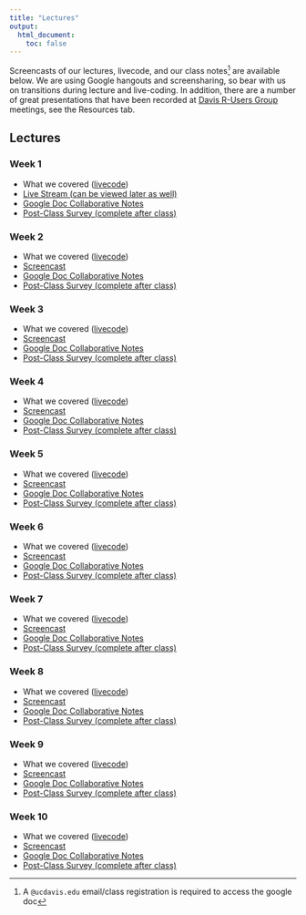 ```yaml
---
title: "Lectures"
output:
  html_document:
    toc: false
---
```


Screencasts of our lectures, livecode, and our class notes^[A `@ucdavis.edu` email/class registration is required to access the google doc] are available below. We are using Google hangouts and screensharing, so bear with us on transitions during lecture and live-coding. In addition, there are a number of great presentations that have been recorded at [Davis R-Users Group](http://d-rug.github.io/) meetings, see the Resources tab.

## Lectures {.tabset .tabset-fade}

### Week 1

* What we covered (<a href="https://tinyurl.com/r-davis-2020-w1" target="_blank">livecode</a>)
* <a href="https://youtu.be/PIiCc4iQomM" target="_blank">Live Stream (can be viewed later as well)</a>
* <a href="https://docs.google.com/document/d/1a5HIhCkQpJ9UWQj5UPkqSyogUEgSE3t8oHKv6mFnc7M/edit" target="_blank">Google Doc Collaborative Notes</a>
* <a href="https://docs.google.com/forms/d/e/1FAIpQLSfvuOE6mg1ozerLd2gnUwEvJzUZjMTqCR_3lIQeQ2XxfVHbVA/viewform?usp=sf_link" target="_blank">Post-Class Survey (complete after class)</a>

### Week 2

* What we covered (<a href="https://tinyurl.com/r-davis-2020-w2" target="_blank">livecode</a>)
* <a href="https://www.youtube.com/watch?v=mQiUnRe3gF4" target="_blank">Screencast</a>
* <a href="https://docs.google.com/document/d/11Mnf39JCwNTStjr0IbQ15Z0vmKKXwPLIQfF2Slm-kb0/edit?usp=sharing" target="_blank">Google Doc Collaborative Notes</a>
* <a href="https://docs.google.com/forms/d/e/1FAIpQLSfvuOE6mg1ozerLd2gnUwEvJzUZjMTqCR_3lIQeQ2XxfVHbVA/viewform?usp=sf_link" target="_blank">Post-Class Survey (complete after class)</a>

### Week 3

* What we covered (<a href="https://tinyurl.com/r-davis-2020-w3" target="_blank">livecode</a>)
* <a href="https://www.youtube.com/watch?v=g7OktcRX8Ow" target="_blank">Screencast</a>
* <a href="https://docs.google.com/document/d/1By0MRGp7vKIwHHSCX4t-V0CvoRcHdNzYpceYNVVRLfs/edit?usp=sharing" target="_blank">Google Doc Collaborative Notes</a>
* <a href="https://docs.google.com/forms/d/e/1FAIpQLSfvuOE6mg1ozerLd2gnUwEvJzUZjMTqCR_3lIQeQ2XxfVHbVA/viewform?usp=sf_link" target="_blank">Post-Class Survey (complete after class)</a>

### Week 4

* What we covered (<a href="" target="_blank">livecode</a>)
* <a href="" target="_blank">Screencast</a>
* <a href="" target="_blank">Google Doc Collaborative Notes</a>
* <a href="https://docs.google.com/forms/d/e/1FAIpQLSfvuOE6mg1ozerLd2gnUwEvJzUZjMTqCR_3lIQeQ2XxfVHbVA/viewform?usp=sf_link" target="_blank">Post-Class Survey (complete after class)</a>

### Week 5

* What we covered (<a href="" target="_blank">livecode</a>)
* <a href="" target="_blank">Screencast</a>
* <a href="" target="_blank">Google Doc Collaborative Notes</a>
* <a href="https://docs.google.com/forms/d/e/1FAIpQLSfvuOE6mg1ozerLd2gnUwEvJzUZjMTqCR_3lIQeQ2XxfVHbVA/viewform?usp=sf_link" target="_blank">Post-Class Survey (complete after class)</a>


### Week 6

* What we covered (<a href="" target="_blank">livecode</a>)
* <a href="" target="_blank">Screencast</a>
* <a href="" target="_blank">Google Doc Collaborative Notes</a>
* <a href="https://docs.google.com/forms/d/e/1FAIpQLSfvuOE6mg1ozerLd2gnUwEvJzUZjMTqCR_3lIQeQ2XxfVHbVA/viewform?usp=sf_link" target="_blank">Post-Class Survey (complete after class)</a>

### Week 7

* What we covered (<a href="" target="_blank">livecode</a>)
* <a href="" target="_blank">Screencast</a>
* <a href="" target="_blank">Google Doc Collaborative Notes</a>
* <a href="https://docs.google.com/forms/d/e/1FAIpQLSfvuOE6mg1ozerLd2gnUwEvJzUZjMTqCR_3lIQeQ2XxfVHbVA/viewform?usp=sf_link" target="_blank">Post-Class Survey (complete after class)</a>


### Week 8

* What we covered (<a href="" target="_blank">livecode</a>)
* <a href="" target="_blank">Screencast</a>
* <a href="" target="_blank">Google Doc Collaborative Notes</a>
* <a href="https://docs.google.com/forms/d/e/1FAIpQLSfvuOE6mg1ozerLd2gnUwEvJzUZjMTqCR_3lIQeQ2XxfVHbVA/viewform?usp=sf_link" target="_blank">Post-Class Survey (complete after class)</a>


### Week 9

* What we covered (<a href="" target="_blank">livecode</a>)
* <a href="" target="_blank">Screencast</a>
* <a href="" target="_blank">Google Doc Collaborative Notes</a>
* <a href="https://docs.google.com/forms/d/e/1FAIpQLSfvuOE6mg1ozerLd2gnUwEvJzUZjMTqCR_3lIQeQ2XxfVHbVA/viewform?usp=sf_link" target="_blank">Post-Class Survey (complete after class)</a>


### Week 10

* What we covered (<a href="" target="_blank">livecode</a>)
* <a href="" target="_blank">Screencast</a>
* <a href="" target="_blank">Google Doc Collaborative Notes</a>
* <a href="https://docs.google.com/forms/d/e/1FAIpQLSfvuOE6mg1ozerLd2gnUwEvJzUZjMTqCR_3lIQeQ2XxfVHbVA/viewform?usp=sf_link" target="_blank">Post-Class Survey (complete after class)</a>


